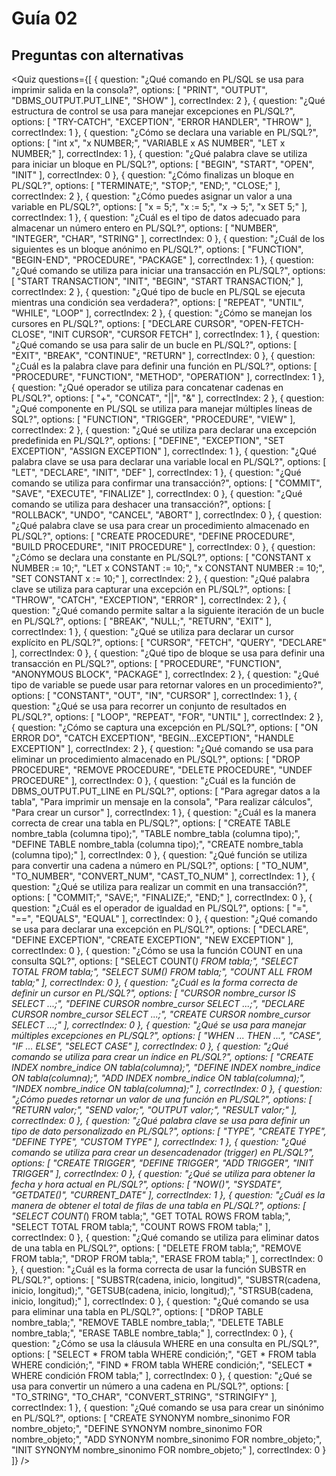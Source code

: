 # Guía 02
## Preguntas con alternativas

<Quiz questions={[
  {
    question: "¿Qué comando en PL/SQL se usa para imprimir salida en la consola?",
    options: [
      "PRINT",
      "OUTPUT",
      "DBMS_OUTPUT.PUT_LINE",
      "SHOW"
    ],
    correctIndex: 2
  },
  {
    question: "¿Qué estructura de control se usa para manejar excepciones en PL/SQL?",
    options: [
      "TRY-CATCH",
      "EXCEPTION",
      "ERROR HANDLER",
      "THROW"
    ],
    correctIndex: 1
  },
  {
    question: "¿Cómo se declara una variable en PL/SQL?",
    options: [
      "int x",
      "x NUMBER;",
      "VARIABLE x AS NUMBER",
      "LET x NUMBER;"
    ],
    correctIndex: 1
  },
  {
    question: "¿Qué palabra clave se utiliza para iniciar un bloque en PL/SQL?",
    options: [
      "BEGIN",
      "START",
      "OPEN",
      "INIT"
    ],
    correctIndex: 0
  },
  {
    question: "¿Cómo finalizas un bloque en PL/SQL?",
    options: [
      "TERMINATE;",
      "STOP;",
      "END;",
      "CLOSE;"
    ],
    correctIndex: 2
  },
  {
    question: "¿Cómo puedes asignar un valor a una variable en PL/SQL?",
    options: [
      "x = 5;",
      "x := 5;",
      "x -> 5;",
      "x SET 5;"
    ],
    correctIndex: 1
  },
  {
    question: "¿Cuál es el tipo de datos adecuado para almacenar un número entero en PL/SQL?",
    options: [
      "NUMBER",
      "INTEGER",
      "CHAR",
      "STRING"
    ],
    correctIndex: 0
  },
  {
    question: "¿Cuál de los siguientes es un bloque anónimo en PL/SQL?",
    options: [
      "FUNCTION",
      "BEGIN-END",
      "PROCEDURE",
      "PACKAGE"
    ],
    correctIndex: 1
  },
  {
    question: "¿Qué comando se utiliza para iniciar una transacción en PL/SQL?",
    options: [
      "START TRANSACTION",
      "INIT",
      "BEGIN",
      "START TRANSACTION;"
    ],
    correctIndex: 2
  },
  {
    question: "¿Qué tipo de bucle en PL/SQL se ejecuta mientras una condición sea verdadera?",
    options: [
      "REPEAT",
      "UNTIL",
      "WHILE",
      "LOOP"
    ],
    correctIndex: 2
  },
  {
    question: "¿Cómo se manejan los cursores en PL/SQL?",
    options: [
      "DECLARE CURSOR",
      "OPEN-FETCH-CLOSE",
      "INIT CURSOR",
      "CURSOR FETCH"
    ],
    correctIndex: 1
  },
  {
    question: "¿Qué comando se usa para salir de un bucle en PL/SQL?",
    options: [
      "EXIT",
      "BREAK",
      "CONTINUE",
      "RETURN"
    ],
    correctIndex: 0
  },
  {
    question: "¿Cuál es la palabra clave para definir una función en PL/SQL?",
    options: [
      "PROCEDURE",
      "FUNCTION",
      "METHOD",
      "OPERATION"
    ],
    correctIndex: 1
  },
  {
    question: "¿Qué operador se utiliza para concatenar cadenas en PL/SQL?",
    options: [
      "+",
      "CONCAT",
      "||",
      "&"
    ],
    correctIndex: 2
  },
  {
    question: "¿Qué componente en PL/SQL se utiliza para manejar múltiples líneas de SQL?",
    options: [
      "FUNCTION",
      "TRIGGER",
      "PROCEDURE",
      "VIEW"
    ],
    correctIndex: 2
  },
  {
    question: "¿Qué se utiliza para declarar una excepción predefinida en PL/SQL?",
    options: [
      "DEFINE",
      "EXCEPTION",
      "SET EXCEPTION",
      "ASSIGN EXCEPTION"
    ],
    correctIndex: 1
  },
  {
    question: "¿Qué palabra clave se usa para declarar una variable local en PL/SQL?",
    options: [
      "LET",
      "DECLARE",
      "INIT",
      "DEF"
    ],
    correctIndex: 1
  },
  {
    question: "¿Qué comando se utiliza para confirmar una transacción?",
    options: [
      "COMMIT",
      "SAVE",
      "EXECUTE",
      "FINALIZE"
    ],
    correctIndex: 0
  },
  {
    question: "¿Qué comando se utiliza para deshacer una transacción?",
    options: [
      "ROLLBACK",
      "UNDO",
      "CANCEL",
      "ABORT"
    ],
    correctIndex: 0
  },
  {
    question: "¿Qué palabra clave se usa para crear un procedimiento almacenado en PL/SQL?",
    options: [
      "CREATE PROCEDURE",
      "DEFINE PROCEDURE",
      "BUILD PROCEDURE",
      "INIT PROCEDURE"
    ],
    correctIndex: 0
  },
  {
    question: "¿Cómo se declara una constante en PL/SQL?",
    options: [
      "CONSTANT x NUMBER := 10;",
      "LET x CONSTANT := 10;",
      "x CONSTANT NUMBER := 10;",
      "SET CONSTANT x := 10;"
    ],
    correctIndex: 2
  },
  {
    question: "¿Qué palabra clave se utiliza para capturar una excepción en PL/SQL?",
    options: [
      "THROW",
      "CATCH",
      "EXCEPTION",
      "ERROR"
    ],
    correctIndex: 2
  },
  {
    question: "¿Qué comando permite saltar a la siguiente iteración de un bucle en PL/SQL?",
    options: [
      "BREAK",
      "NULL;",
      "RETURN",
      "EXIT"
    ],
    correctIndex: 1
  },
  {
    question: "¿Qué se utiliza para declarar un cursor explícito en PL/SQL?",
    options: [
      "CURSOR",
      "FETCH",
      "QUERY",
      "DECLARE"
    ],
    correctIndex: 0
  },
  {
    question: "¿Qué tipo de bloque se usa para definir una transacción en PL/SQL?",
    options: [
      "PROCEDURE",
      "FUNCTION",
      "ANONYMOUS BLOCK",
      "PACKAGE"
    ],
    correctIndex: 2
  },
  {
    question: "¿Qué tipo de variable se puede usar para retornar valores en un procedimiento?",
    options: [
      "CONSTANT",
      "OUT",
      "IN",
      "CURSOR"
    ],
    correctIndex: 1
  },
  {
    question: "¿Qué se usa para recorrer un conjunto de resultados en PL/SQL?",
    options: [
      "LOOP",
      "REPEAT",
      "FOR",
      "UNTIL"
    ],
    correctIndex: 2
  },
  {
    question: "¿Cómo se captura una excepción en PL/SQL?",
    options: [
      "ON ERROR DO",
      "CATCH EXCEPTION",
      "BEGIN...EXCEPTION",
      "HANDLE EXCEPTION"
    ],
    correctIndex: 2
  },
  {
    question: "¿Qué comando se usa para eliminar un procedimiento almacenado en PL/SQL?",
    options: [
      "DROP PROCEDURE",
      "REMOVE PROCEDURE",
      "DELETE PROCEDURE",
      "UNDEF PROCEDURE"
    ],
    correctIndex: 0
  },
  {
    question: "¿Cuál es la función de DBMS_OUTPUT.PUT_LINE en PL/SQL?",
    options: [
      "Para agregar datos a la tabla",
      "Para imprimir un mensaje en la consola",
      "Para realizar cálculos",
      "Para crear un cursor"
    ],
    correctIndex: 1
  },
  {
    question: "¿Cuál es la manera correcta de crear una tabla en PL/SQL?",
    options: [
      "CREATE TABLE nombre_tabla (columna tipo);",
      "TABLE nombre_tabla (columna tipo);",
      "DEFINE TABLE nombre_tabla (columna tipo);",
      "CREATE nombre_tabla (columna tipo);"
    ],
    correctIndex: 0
  },
  {
    question: "¿Qué función se utiliza para convertir una cadena a número en PL/SQL?",
    options: [
      "TO_NUM",
      "TO_NUMBER",
      "CONVERT_NUM",
      "CAST_TO_NUM"
    ],
    correctIndex: 1
  },
  {
    question: "¿Qué se utiliza para realizar un commit en una transacción?",
    options: [
      "COMMIT;",
      "SAVE;",
      "FINALIZE;",
      "END;"
    ],
    correctIndex: 0
  },
  {
    question: "¿Cuál es el operador de igualdad en PL/SQL?",
    options: [
      "=",
      "==",
      "EQUALS",
      "EQUAL"
    ],
    correctIndex: 0
  },
  {
    question: "¿Qué comando se usa para declarar una excepción en PL/SQL?",
    options: [
      "DECLARE",
      "DEFINE EXCEPTION",
      "CREATE EXCEPTION",
      "NEW EXCEPTION"
    ],
    correctIndex: 0
  },
  {
    question: "¿Cómo se usa la función COUNT en una consulta SQL?",
    options: [
      "SELECT COUNT(*) FROM tabla;",
      "SELECT TOTAL FROM tabla;",
      "SELECT SUM() FROM tabla;",
      "COUNT ALL FROM tabla;"
    ],
    correctIndex: 0
  },
  {
    question: "¿Cuál es la forma correcta de definir un cursor en PL/SQL?",
    options: [
      "CURSOR nombre_cursor IS SELECT ...;",
      "DEFINE CURSOR nombre_cursor SELECT ...;",
      "DECLARE CURSOR nombre_cursor SELECT ...;",
      "CREATE CURSOR nombre_cursor SELECT ...;"
    ],
    correctIndex: 0
  },
  {
    question: "¿Qué se usa para manejar múltiples excepciones en PL/SQL?",
    options: [
      "WHEN ... THEN ...",
      "CASE",
      "IF ... ELSE",
      "SELECT CASE"
    ],
    correctIndex: 0
  },
  {
    question: "¿Qué comando se utiliza para crear un índice en PL/SQL?",
    options: [
      "CREATE INDEX nombre_indice ON tabla(columna);",
      "DEFINE INDEX nombre_indice ON tabla(columna);",
      "ADD INDEX nombre_indice ON tabla(columna);",
      "INDEX nombre_indice ON tabla(columna);"
    ],
    correctIndex: 0
  },
  {
    question: "¿Cómo puedes retornar un valor de una función en PL/SQL?",
    options: [
      "RETURN valor;",
      "SEND valor;",
      "OUTPUT valor;",
      "RESULT valor;"
    ],
    correctIndex: 0
  },
  {
    question: "¿Qué palabra clave se usa para definir un tipo de dato personalizado en PL/SQL?",
    options: [
      "TYPE",
      "CREATE TYPE",
      "DEFINE TYPE",
      "CUSTOM TYPE"
    ],
    correctIndex: 1
  },
  {
    question: "¿Qué comando se utiliza para crear un desencadenador (trigger) en PL/SQL?",
    options: [
      "CREATE TRIGGER",
      "DEFINE TRIGGER",
      "ADD TRIGGER",
      "INIT TRIGGER"
    ],
    correctIndex: 0
  },
  {
    question: "¿Qué se utiliza para obtener la fecha y hora actual en PL/SQL?",
    options: [
      "NOW()",
      "SYSDATE",
      "GETDATE()",
      "CURRENT_DATE"
    ],
    correctIndex: 1
  },
  {
    question: "¿Cuál es la manera de obtener el total de filas de una tabla en PL/SQL?",
    options: [
      "SELECT COUNT(*) FROM tabla;",
      "GET TOTAL ROWS FROM tabla;",
      "SELECT TOTAL FROM tabla;",
      "COUNT ROWS FROM tabla;"
    ],
    correctIndex: 0
  },
  {
    question: "¿Qué comando se utiliza para eliminar datos de una tabla en PL/SQL?",
    options: [
      "DELETE FROM tabla;",
      "REMOVE FROM tabla;",
      "DROP FROM tabla;",
      "ERASE FROM tabla;"
    ],
    correctIndex: 0
  },
  {
    question: "¿Cuál es la forma correcta de usar la función SUBSTR en PL/SQL?",
    options: [
      "SUBSTR(cadena, inicio, longitud)",
      "SUBSTR(cadena, inicio, longitud);",
      "GETSUB(cadena, inicio, longitud);",
      "STRSUB(cadena, inicio, longitud);"
    ],
    correctIndex: 0
  },
  {
    question: "¿Qué comando se usa para eliminar una tabla en PL/SQL?",
    options: [
      "DROP TABLE nombre_tabla;",
      "REMOVE TABLE nombre_tabla;",
      "DELETE TABLE nombre_tabla;",
      "ERASE TABLE nombre_tabla;"
    ],
    correctIndex: 0
  },
  {
    question: "¿Cómo se usa la cláusula WHERE en una consulta en PL/SQL?",
    options: [
      "SELECT * FROM tabla WHERE condición;",
      "GET * FROM tabla WHERE condición;",
      "FIND * FROM tabla WHERE condición;",
      "SELECT * WHERE condición FROM tabla;"
    ],
    correctIndex: 0
  },
  {
    question: "¿Qué se usa para convertir un número a una cadena en PL/SQL?",
    options: [
      "TO_STRING",
      "TO_CHAR",
      "CONVERT_STRING",
      "STRINGIFY"
    ],
    correctIndex: 1
  },
  {
    question: "¿Qué comando se usa para crear un sinónimo en PL/SQL?",
    options: [
      "CREATE SYNONYM nombre_sinonimo FOR nombre_objeto;",
      "DEFINE SYNONYM nombre_sinonimo FOR nombre_objeto;",
      "ADD SYNONYM nombre_sinonimo FOR nombre_objeto;",
      "INIT SYNONYM nombre_sinonimo FOR nombre_objeto;"
    ],
    correctIndex: 0
  }
]} />